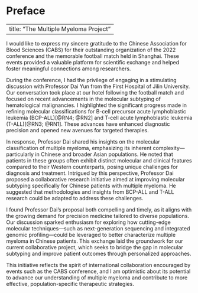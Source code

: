 # Preface {.unnumbered}

---
title: "The Multiple Myeloma Project" 
---

I would like to express my sincere gratitude to the Chinese Association for Blood Sciences (CABS) for their outstanding organization of the 2022 conference and the memorable football match held in Shanghai. These events provided a valuable platform for scientific exchange and helped foster meaningful connections among researchers.

During the conference, I had the privilege of engaging in a stimulating discussion with Professor Dai Yun from the First Hospital of Jilin University. Our conversation took place at our hotel following the football match and focused on recent advancements in the molecular subtyping of hematological malignancies. I highlighted the significant progress made in refining molecular classifications for B-cell precursor acute lymphoblastic leukemia (BCP-ALL)[@RN4; @RN2] and T-cell acute lymphoblastic leukemia (T-ALL)[@RN3; @RN1]. These advances have enhanced diagnostic precision and opened new avenues for targeted therapies.

In response, Professor Dai shared his insights on the molecular classification of multiple myeloma, emphasizing its inherent complexity—particularly in Chinese and broader Asian populations. He noted that patients in these groups often exhibit distinct molecular and clinical features compared to their Western counterparts, posing unique challenges for diagnosis and treatment. Intrigued by this perspective, Professor Dai proposed a collaborative research initiative aimed at improving molecular subtyping specifically for Chinese patients with multiple myeloma. He suggested that methodologies and insights from BCP-ALL and T-ALL research could be adapted to address these challenges.

I found Professor Dai’s proposal both compelling and timely, as it aligns with the growing demand for precision medicine tailored to diverse populations. Our discussion sparked enthusiasm for exploring how cutting-edge molecular techniques—such as next-generation sequencing and integrated genomic profiling—could be leveraged to better characterize multiple myeloma in Chinese patients. This exchange laid the groundwork for our current collaborative project, which seeks to bridge the gap in molecular subtyping and improve patient outcomes through personalized approaches.

This initiative reflects the spirit of international collaboration encouraged by events such as the CABS conference, and I am optimistic about its potential to advance our understanding of multiple myeloma and contribute to more effective, population-specific therapeutic strategies.
